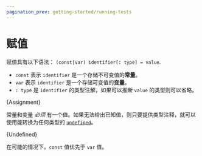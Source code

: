 ```yaml
---
pagination_prev: getting-started/running-tests
---
```




# 赋值

赋值具有以下语法：
`(const|var) identifier[: type] = value`.

- `const` 表示 `identifier` 是一个存储不可变值的**常量**。
- `var` 表示 `identifier` 是一个存储可变值的**变量**。
- `: type` 是 `identifier` 的类型注解，如果可以推断 `value` 的类型则可以省略。

<CodeBlock language="zig">{Assignment}</CodeBlock>

常量和变量 _必须_ 有一个值。如果无法给出已知值，则只要提供类型注释，就可以使用能转换为任何类型的 [`undefined`](https://ziglang.org/documentation/master/#undefined)。

<CodeBlock language="zig">{Undefined}</CodeBlock>

在可能的情况下，`const` 值优先于 `var` 值。
